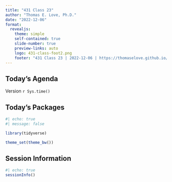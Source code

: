 ```yaml
---
title: "431 Class 23"
author: "Thomas E. Love, Ph.D."
date: "2022-12-06"
format:
  revealjs: 
    theme: simple
    self-contained: true
    slide-number: true
    preview-links: auto
    logo: 431-class-foot2.png
    footer: "431 Class 23 | 2022-12-06 | https://thomaselove.github.io/431-2022/"
---
```


## Today's Agenda


::: aside
Version `r Sys.time()`
:::

## Today's Packages

```r
#| echo: true
#| message: false

library(tidyverse)

theme_set(theme_bw())
```


## Session Information

```r
#| echo: true
sessionInfo()
```
